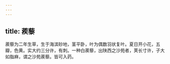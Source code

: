 ```yaml
---
---
---
```

title: 蒺藜
---



蒺藜为二年生草，生于海滨砂地，茎平卧，叶为偶数羽状复叶。夏日开小花，五瓣，色黄。实大约三分许，有刺。一种白蒺藜，出陕西之沙苑者，荚长寸许，子大如脂麻，谓之沙苑蒺藜。皆可入药。